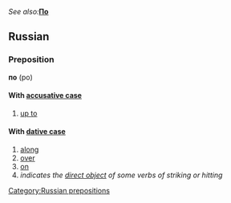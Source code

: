 ''See also: '''''[[По]]'''
==Russian==
[[Category:Russian prepositions]]
===Preposition===
'''по''' (po)

====With [[accusative case]]====
# [[up to]]

====With [[dative case]]====
# [[along]]
# [[over]]
# [[on]]
# ''indicates the [[direct object]] of some verbs of striking or hitting''